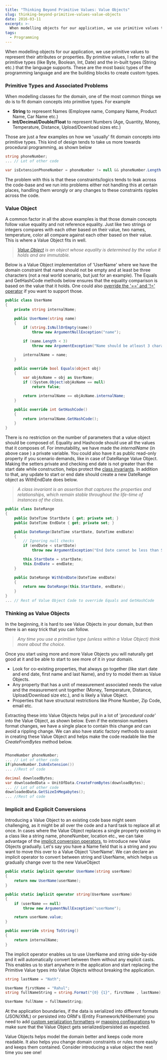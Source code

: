 ```yaml
---
title: "Thinking Beyond Primitive Values: Value Objects"
slug: thinking-beyond-primitive-values-value-objects
date: 2016-03-11
excerpt: >-
  When modelling objects for our application, we use primitive values to represent their attributes or properties. By primitive values, I refer to all the primitive types (like Byte, Boolean, Int,...
tags:
  - Programming
---
```

When modelling objects for our application, we use primitive values to represent their attributes or properties. By primitive values, I refer to all the primitive types (like Byte, Boolean, Int, Date) and the in-built types (String etc.) that the language supports. These are the most basic types of the programming language and are the building blocks to create custom types.

### Primitive Types and Associated Problems

When modelling classes for the domain, one of the most common things we do is to fit domain concepts into primitive types. For example

-   **String** to represent Names (Employee name, Company Name, Product Name, Car Name etc.)
-   **Int/Decimal/Double/Float** to represent Numbers (Age, Quantity, Money, Temperature, Distance, Upload/Download sizes etc.)

Those are just a few examples on how we 'usually' fit domain concepts into primitive types. This kind of design tends to take us more towards procedural programming, as shown below

```csharp
string phoneNumber;
... // Lot of other code

var isExtensionPhoneNumber = phoneNumber != null && phoneNumber.Length <=5;

```

The problem with this is that these constraints/logics tends to leak across the code-base and we run into problems either not handling this at certain places, handling them wrongly or any changes to these constraints ripples across the code.

### Value Object

A common factor in all the above examples is that those domain concepts follow value equality and not reference equality. Just like two strings or integers compares with each other based on their value, two names, temperature, color all compare against each other based on their value. This is where a Value Object fits in well.

> _[Value Object](http://martinfowler.com/bliki/ValueObject.html) is an object whose equality is determined by the value it holds and are immutable._

Below is a Value Object implementation of 'UserName' where we have the domain constraint that name should not be empty and at least be three characters (not a real world scenario, but just for an example). The Equals and GetHashCode methods below ensures that the equality comparison is based on the value that it holds. One could also [override the '==' and '!=' operator](https://msdn.microsoft.com/en-au/library/ms173147\(v=vs.80\).aspx) if you want to support those.

```csharp
public class UserName
{
	private string internalName;

	public UserName(string name)
	{
		if (string.IsNullOrEmpty(name))
			throw new ArgumentNullException("name");

		if (name.Length < 3)
			throw new ArgumentException("Name should be atleast 3 characters long", "name");

		internalName = name;
	}

	public override bool Equals(object obj)
	{
		var objAsName = obj as UserName;
		if ((System.Object)objAsName == null)
			return false;

		return internalName == objAsName.internalName;
	}

	public override int GetHashCode()
	{
		return internalName.GetHashCode();
	}
}

```

There is no restriction on the number of parameters that a value object should be composed of. Equality and Hashcode should use all the values that it composes of. For immutability, we have made the _internalName_ (in above case ) a private variable. You could also have it as public read-only property if you scenario demands, like in case of DateRange Value Object. Making the setters private and checking end date is not greater than the start date while construction, helps protect the [class invariants](http://people.cs.aau.dk/~normark/oop-csharp/html/notes/contracts_themes-class-inv-sect.html). In addition to that, any update to start or end date should create a new DateRange object as WithEndDate does below.

> _A class invariant is an assertion that captures the properties and relationships, which remain stable throughout the life-time of instances of the class._

```csharp
public class DateRange
{
    public DateTime StartDate { get; private set; }
    public DateTime EndDate { get; private set; }

    public DateRange(DateTime startDate, DateTime endDate)
    {
        // Ignoring null checks
        if (endDate < startDate)
            throw new ArgumentException("End Date cannot be less than Start Date");

        this.StartDate = startDate;
        this.EndDate = endDate;
    }

    public DateRange WithEndDate(DateTime endDate)
    {
        return new DateRange(this.StartDate, endDate);
    }
}
... // Rest of Value Object Code to override Equals and GetHashCode

```

### Thinking as Value Objects

In the beginning, it is hard to see Value Objects in your domain, but then there is an easy trick that you can follow.

> _Any time you use a primitive type (unless within a Value Object) think more about the choice._

Once you start using more and more Value Objects you will naturally get good at it and be able to start to see more of it in your domain.

-   Look for co-existing properties, that always go together (like start date and end date, first name and last Name), and try to model them as Value Objects.
-   Any property that has a unit of measurement associated needs the value and the measurement unit together (Money, Temperature, Distance, Upload/Download size etc.), and is likely a Value Object.
-   Properties that have structural restrictions like Phone Number, Zip Code, email etc.

Extracting these into Value Objects helps pull in a lot of '_procedural code_' into the Value Object, as shown below. Even if the extension numbers format changes, we have a single place to contain this change and can avoid a rippling change. We can also have static factory methods to assist in creating these Value Object and helps make the code readable like the _CreateFromBytes_ method below.

```csharp

PhoneNumber phoneNumber;
... // Lot of other code
if(phoneNumber.IsAnExtension())
... //Rest of code

decimal downloadBytes;
var downloadedData = UnitOfData.CreateFromBytes(downloadBytes);
... // Lot of other code
downloadedData.GetSizeInMegabytes();
... //Rest of code

```

### Implicit and Explicit Conversions

Introducing a Value Object to an existing code base might seem challenging, as it might be all over the code and a hard task to replace all at once. In cases where the Value Object replaces a single property existing in a class like a string name, phoneNumber, location etc., we can take advantage of the [implicit conversion operators](https://msdn.microsoft.com/en-us/library/z5z9kes2.aspx), to introduce new Value Objects gradually. Let's say you have a Name field that is a string and you want to move this over to a Value Object 'UserName'. We can declare an implicit operator to convert between string and UserName, which helps us gradually change over to the new ValueObject

```csharp
public static implicit operator UserName(string userName)
{
    return new UserName(userName);
}

public static implicit operator string(UserName userName)
{
    if (userName == null)
        throw new ArgumentNullException("userName");

    return userName.value;
}

public override string ToString()
{
	return internalName;
}

```

The implicit operator enables us to use UserName and string side-by-side and it will automatically convert between them without any explicit casts. This enables us to start anywhere in the application and start replacing the Primitive Value types into Value Objects without breaking the application.

```csharp
string lastName = "Nath";

UserName firstName = "Rahul";
string fullNameString = string.Format("{0} {1}", firstName , lastName);

UserName fullName = fullNameString;

```

At the application boundaries, if the data is serialized into different formats (JSON/XML) or persisted into ORM's (Entity Framework/NHibernate) you need to add [custom serialization formatters](http://www.newtonsoft.com/json/help/html/T_Newtonsoft_Json_JsonConverter.htm) or [mapping configurations](https://msdn.microsoft.com/en-au/data/jj591617.aspx) to make sure that the Value Object gets serialized/persisted as expected.

Value Objects helps model the domain better and keeps code more readable. It also helps you change domain constraints or rules more easily and keeps them contained. Consider introducing a value object the next time you see one!